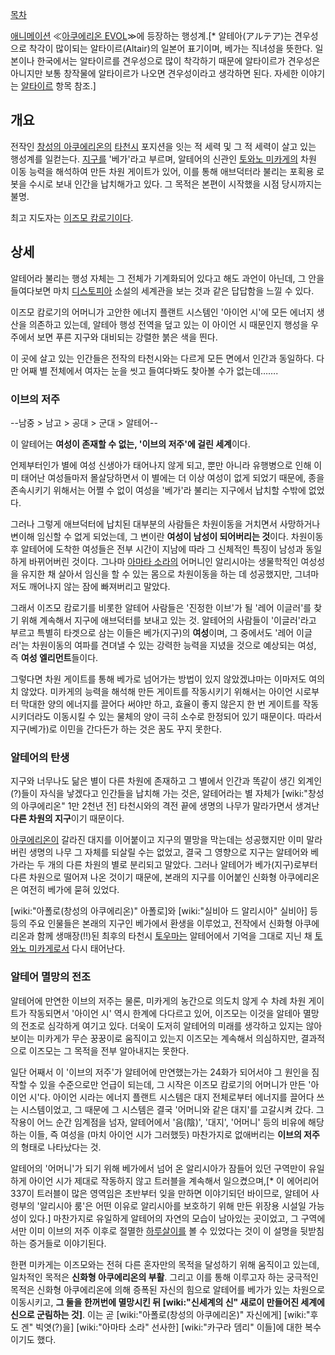[[목차]]

[[애니메이션]] ≪[[아쿠에리온 EVOL]]≫에 등장하는 행성계.[* 알테아(アルテア)는 견우성으로 착각이 많이되는 알타이르(Altair)의 일본어 표기이며, 베가는 직녀성을 뜻한다. 일본이나 한국에서는 알타이르를 견우성으로 많이 착각하기 때문에 알타이르가 견우성은 아니지만 보통 창작물에 알타이르가 나오면 견우성이라고 생각하면 된다. 자세한 이야기는 [[알타이르]] 항목 참조.]

== 개요 ==
전작인 [[창성의 아쿠에리온]]의 [[타천시]] 포지션을 잇는 적 세력 및 그 적 세력이 살고 있는 행성계를 일컫는다.
[[지구]]를 '베가'라고 부르며, 알테어의 신관인 [[토와노 미카게]]의 차원 이동 능력을 해석하여 만든 차원 게이트가 있어, 이를 통해 애브덕터라 불리는 포획용 로봇을 수시로 보내 인간을 납치해가고 있다. 그 목적은 본편이 시작했을 시점 당시까지는 불명.

최고 지도자는 [[이즈모 캄로기]]이다.

== 상세 ==
알테어라 불리는 행성 자체는 그 전체가 기계화되어 있다고 해도 과언이 아닌데, 그 안을 들여다보면 마치 [[디스토피아]] 소설의 세계관을 보는 것과 같은 답답함을 느낄 수 있다.

이즈모 캄로기의 어머니가 고안한 에너지 플랜트 시스템인 '아이언 시'에 모든 에너지 생산을 의존하고 있는데, 알테아 행성 전역을 덮고 있는 이 아이언 시 때문인지 행성을 우주에서 보면 푸른 지구와 대비되는 강렬한 붉은 색을 띈다.

이 곳에 살고 있는 인간들은 전작의 타천시와는 다르게 모든 면에서 인간과 동일하다. 다만 어째 별 전체에서 여자는 눈을 씻고 들여다봐도 찾아볼 수가 없는데…….

=== 이브의 저주 ===
--남중 > 남고 > 공대 > 군대 > 알테어--

이 알테어는 '''여성이 존재할 수 없는, '이브의 저주'에 걸린 세계'''이다.

언제부터인가 별에 여성 신생아가 태어나지 않게 되고, 뿐만 아니라 유행병으로 인해 이미 태어난 여성들마저 몰살당하면서 이 별에는 더 이상 여성이 없게 되었기 때문에, 종을 존속시키기 위해서는 어쩔 수 없이 여성을 '베가'라 불리는 지구에서 납치할 수밖에 없었다.

그러나 그렇게 애브덕터에 납치된 대부분의 사람들은 차원이동을 거치면서 사망하거나 변이해 임신할 수 없게 되었는데, 그 변이란 '''여성이 남성이 되어버리는 것'''이다. 차원이동 후 알테어에 도착한 여성들은 전부 시간이 지남에 따라 그 신체적인 특징이 남성과 동일하게 바뀌어버린 것이다. 그나마 [[아마타 소라]]의 어머니인 알리시아는 생물학적인 여성성을 유지한 채 살아서 임신을 할 수 있는 몸으로 차원이동을 하는 데 성공했지만, 그녀마저도 깨어나지 않는 잠에 빠져버리고 말았다.

그래서 이즈모 캄로기를 비롯한 알테어 사람들은 '진정한 이브'가 될 '레어 이글러'를 찾기 위해 계속해서 지구에 애브덕터를 보내고 있는 것. 알테어의 사람들이 '이글러'라고 부르고 특별히 타겟으로 삼는 이들은 베가(지구)의 '''여성'''이며, 그 중에서도 '레어 이글러'는 차원이동의 여파를 견뎌낼 수 있는 강력한 능력을 지녔을 것으로 예상되는 여성, 즉 '''여성 엘리먼트'''들이다.

그렇다면 차원 게이트를 통해 베가로 넘어가는 방법이 있지 않았겠냐마는 이마저도 여의치 않았다. 미카게의 능력을 해석해 만든 게이트를 작동시키기 위해서는 아이언 시로부터 막대한 양의 에너지를 끌어다 써야만 하고, 효율이 좋지 않은지 한 번 게이트를 작동시키더라도 이동시킬 수 있는 물체의 양이 극히 소수로 한정되어 있기 때문이다. 따라서 지구(베가)로 이민을 간다든가 하는 것은 꿈도 꾸지 못한다.

=== 알테어의 탄생 ===
지구와 너무나도 닮은 별이 다른 차원에 존재하고 그 별에서 인간과 똑같이 생긴 외계인(?)들이 자식을 낳겠다고 인간들을 납치해 가는 것은, 알테어라는 별 자체가 [wiki:"창성의 아쿠에리온" 1만 2천년 전] 타천시와의 격전 끝에 생명의 나무가 말라가면서 생겨난 '''다른 차원의 지구'''이기 때문이다.

[[아쿠에리온]]이 갈라진 대지를 이어붙이고 지구의 멸망을 막는데는 성공했지만 이미 말라버린 생명의 나무 그 자체를 되살릴 수는 없었고, 결국 그 영향으로 지구는 알테어와 베가라는 두 개의 다른 차원의 별로 분리되고 말았다. 그러나 알테어가 베가(지구)로부터 다른 차원으로 떨어져 나온 것이기 때문에, 본래의 지구를 이어붙인 신화형 아쿠에리온은 여전히 베가에 묻혀 있었다.

[wiki:"아폴로(창성의 아쿠에리온)" 아폴로]와 [wiki:"실비아 드 알리시아" 실비아] 등등의 주요 인물들은 본래의 지구인 베가에서 환생을 이루었고, 전작에서 신화형 아쿠에리온과 함께 생매장(!!)된 최후의 타천시 [[토우마]]는 알테어에서 기억을 그대로 지닌 채 [[토와노 미카게]]로서 다시 태어난다.

=== 알테어 멸망의 전조 ===
알테어에 만연한 이브의 저주는 물론, 미카게의 농간으로 의도치 않게 수 차례 차원 게이트가 작동되면서 '아이언 시' 역시 한계에 다다르고 있어, 이즈모는 이것을 알테아 멸망의 전조로 심각하게 여기고 있다. 더욱이 도저히 알테어의 미래를 생각하고 있지는 않아보이는 미카게가 무슨 꿍꿍이로 움직이고 있는지 이즈모는 계속해서 의심하지만, 결과적으로 이즈모는 그 목적을 전부 알아내지는 못한다. 

일단 어째서 이 '이브의 저주'가 알테어에 만연했는가는 24화가 되어서야 그 원인을 짐작할 수 있을 수준으로만 언급이 되는데, 그 시작은 이즈모 캄로기의 어머니가 만든 '아이언 시'다. 아이언 시라는 에너지 플랜트 시스템은 대지 전체로부터 에너지를 끌어다 쓰는 시스템이었고, 그 때문에 그 시스템은 결국 '어머니와 같은 대지'를 고갈시켜 갔다. 그 작용이 어느 순간 임계점을 넘자, 알테어에서 '음(陰)', '대지', '어머니' 등의 비유에 해당하는 이들, 즉 여성을 (마치 아이언 시가 그러했듯) 마찬가지로 없애버리는 '''이브의 저주'''의 형태로 나타났다는 것.

알테어의 '어머니'가 되기 위해 베가에서 넘어 온 알리시아가 잠들어 있던 구역만이 유일하게 아이언 시가 제대로 작동하지 않고 트러블을 계속해서 일으켰으며,[* 이 에어리어 337이 트러블이 많은 영역임은 초반부터 잊을 만하면 이야기되던 바이므로, 알테어 사령부의 '알리시아 룸'은 어떤 이유로 알리시아를 보호하기 위해 만든 위장용 시설일 가능성이 있다.] 마찬가지로 유일하게 알테어의 자연의 모습이 남아있는 곳이었고, 그 구역에서만 이미 이브의 저주 이후로 절멸한 [[하루살이]]를 볼 수 있었다는 것이 이 설명을 뒷받침하는 증거들로 이야기된다.

한편 미카게는 이즈모와는 전혀 다른 혼자만의 목적을 달성하기 위해 움직이고 있는데, 일차적인 목적은 '''신화형 아쿠에리온의 부활'''. 그리고 이를 통해 이루고자 하는 궁극적인 목적은 신화형 아쿠에리온에 의해 증폭된 자신의 힘으로 알테어를 베가가 있는 차원으로 이동시키고, '''그 둘을 한꺼번에 멸망시킨 뒤 [wiki:"신세계의 신" 새로이 만들어진 세계에 신으로 군림하는 것]'''. 이는 곧 [wiki:"아폴로(창성의 아쿠에리온)" 자신에게] [wiki:"후도 겐" 빅엿(?)을] [wiki:"아마타 소라" 선사한] [wiki:"카구라 뎀리" 이들]에 대한 복수이기도 했다.
